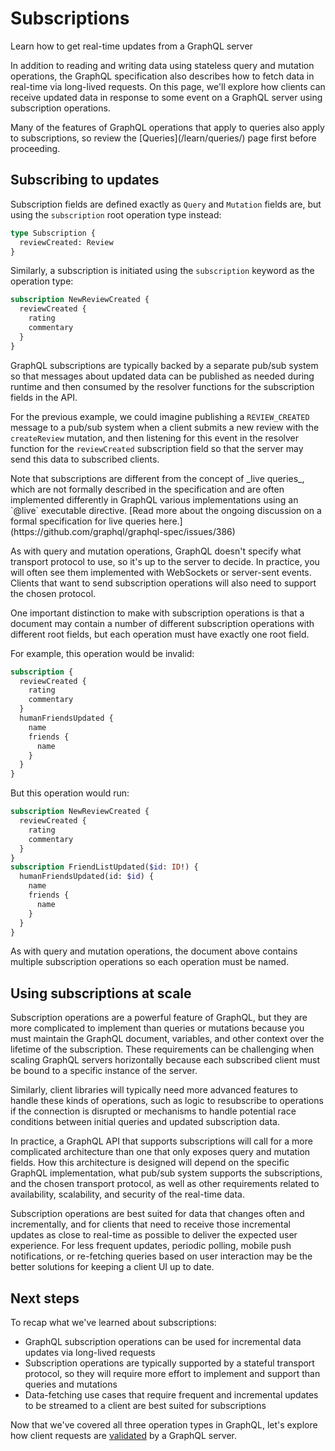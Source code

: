 # Subscriptions


<p className="learn-subtitle">Learn how to get real-time updates from a GraphQL server</p>

In addition to reading and writing data using stateless query and mutation operations, the GraphQL specification also describes how to fetch data in real-time via long-lived requests. On this page, we'll explore how clients can receive updated data in response to some event on a GraphQL server using subscription operations.

<Callout type="info">
Many of the features of GraphQL operations that apply to queries also apply to subscriptions, so review the [Queries](/learn/queries/) page first before proceeding.
</Callout>

## Subscribing to updates

Subscription fields are defined exactly as `Query` and `Mutation` fields are, but using the `subscription` root operation type instead:

```graphql
type Subscription {
  reviewCreated: Review
}
```

Similarly, a subscription is initiated using the `subscription` keyword as the operation type:

```graphql
subscription NewReviewCreated {
  reviewCreated {
    rating
    commentary
  }
}
```

GraphQL subscriptions are typically backed by a separate pub/sub system so that messages about updated data can be published as needed during runtime and then consumed by the resolver functions for the subscription fields in the API.

For the previous example, we could imagine publishing a `REVIEW_CREATED` message to a pub/sub system when a client submits a new review with the `createReview` mutation, and then listening for this event in the resolver function for the `reviewCreated` subscription field so that the server may send this data to subscribed clients.

<Callout type="info">
Note that subscriptions are different from the concept of _live queries_, which are not formally described in the specification and are often implemented differently in GraphQL various implementations using an `@live` executable directive. [Read more about the ongoing discussion on a formal specification for live queries here.](https://github.com/graphql/graphql-spec/issues/386)
</Callout>

As with query and mutation operations, GraphQL doesn't specify what transport protocol to use, so it's up to the server to decide. In practice, you will often see them implemented with WebSockets or server-sent events. Clients that want to send subscription operations will also need to support the chosen protocol.

One important distinction to make with subscription operations is that a document may contain a number of different subscription operations with different root fields, but each operation must have exactly one root field. 

For example, this operation would be invalid:

```graphql
subscription {
  reviewCreated {
    rating
    commentary
  }
  humanFriendsUpdated {
    name
    friends {
      name
    }
  }
}
```

But this operation would run:

```graphql
subscription NewReviewCreated {
  reviewCreated {
    rating
    commentary
  }
}
subscription FriendListUpdated($id: ID!) {
  humanFriendsUpdated(id: $id) {
    name
    friends {
      name
    }
  }
}
```

As with query and mutation operations, the document above contains multiple subscription operations so each operation must be named.

## Using subscriptions at scale

Subscription operations are a powerful feature of GraphQL, but they are more complicated to implement than queries or mutations because you must maintain the GraphQL document, variables, and other context over the lifetime of the subscription. These requirements can be challenging when scaling GraphQL servers horizontally because each subscribed client must be bound to a specific instance of the server. 

Similarly, client libraries will typically need more advanced features to handle these kinds of operations, such as logic to resubscribe to operations if the connection is disrupted or mechanisms to handle potential race conditions between initial queries and updated subscription data.

In practice, a GraphQL API that supports subscriptions will call for a more complicated architecture than one that only exposes query and mutation fields. How this architecture is designed will depend on the specific GraphQL implementation, what pub/sub system supports the subscriptions, and the chosen transport protocol, as well as other requirements related to availability, scalability, and security of the real-time data.

Subscription operations are best suited for data that changes often and incrementally, and for clients that need to receive those incremental updates as close to real-time as possible to deliver the expected user experience. For less frequent updates, periodic polling, mobile push notifications, or re-fetching queries based on user interaction may be the better solutions for keeping a client UI up to date.

## Next steps

To recap what we've learned about subscriptions:

- GraphQL subscription operations can be used for incremental data updates via long-lived requests
- Subscription operations are typically supported by a stateful transport protocol, so they will require more effort to implement and support than queries and mutations
- Data-fetching use cases that require frequent and incremental updates to be streamed to a client are best suited for subscriptions

Now that we've covered all three operation types in GraphQL, let's explore how client requests are [validated](/learn/validation/) by a GraphQL server.
